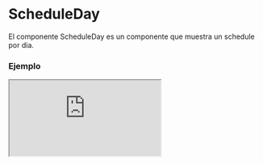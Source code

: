 
# ScheduleDay

El componente ScheduleDay es un componente que muestra un schedule por dia.

### Ejemplo

<Iframe src="https://fenextjs-component-storybook.vercel.app/iframe.html?args=&id=schedule-scheduleday--index&viewMode=story" />

### Importacion

Para importar el componente ScheduleDay, se puede hacer desde fenextjs o fenextjs-component

```tsx copy
import {
  ScheduleDay,
  ScheduleDayProps,
} from "fenextjs/cjs/component/Schedule/Day";
```

o

```tsx copy
import {
  ScheduleDay,
  ScheduleDayProps,
} from "fenextjs-component/cjs/Schedule/Day";
```

### Parametros

| Parametro       |                 Tipo                  | Requerido | Default | Descripcion                                                                                                                           |
| --------------- | :-----------------------------------: | :-------: | :-----: | :------------------------------------------------------------------------------------------------------------------------------------ |
| \_t             |               `string`                |    No     |         | Propiedad de internacionalización.                                                                                                    |
| defaultValue    |        `ScheduleDayValueType`         |    No     |         | Valor predeterminado del campo de entrada.                                                                                            |
| value           |        `ScheduleDayValueType`         |    No     |         | Valor actual del campo de entrada.                                                                                                    |
| onChange        |  `(v: ScheduleDayValueType) => void`  |    No     |         | Función de devolución de llamada para manejar cambios en el campo de entrada.                                                         |
| minDate         |                `Date`                 |    No     |         | Fecha mínima permitida para la selección.                                                                                             |
| maxDate         |                `Date`                 |    No     |         | Fecha máxima permitida para la selección.                                                                                             |
| disabledDates   | `Date[]` or `(date: Date) => boolean` |    No     |         | Fechas deshabilitadas para la selección. Puede ser una lista de fechas o una función que toma una fecha y devuelve un valor booleano. |
| format          |               `string`                |    No     |         | Formato de fecha para mostrar y manejar la entrada. Puede usar tokens como 'yyyy', 'MM', 'dd', 'HH', 'mm', 'ss'.                      |
| showTodayButton |               `boolean`               |    No     |  true   | Indica si se debe mostrar el botón "Hoy".                                                                                             |
| ButtonProps     |    `Omit<ButtonProps, "onClick">`     |    No     |         | Propiedades del botón para agregar elementos.                                                                                         |

### Storybook

Para ver el storybook del componente lo puede hacer con este [link](https://fenextjs-component-storybook.vercel.app/?path=/story/schedule-scheduleday--index)

### Usos

- Uso básico del componente ScheduleDay

```tsx copy
<ScheduleDay />
```
